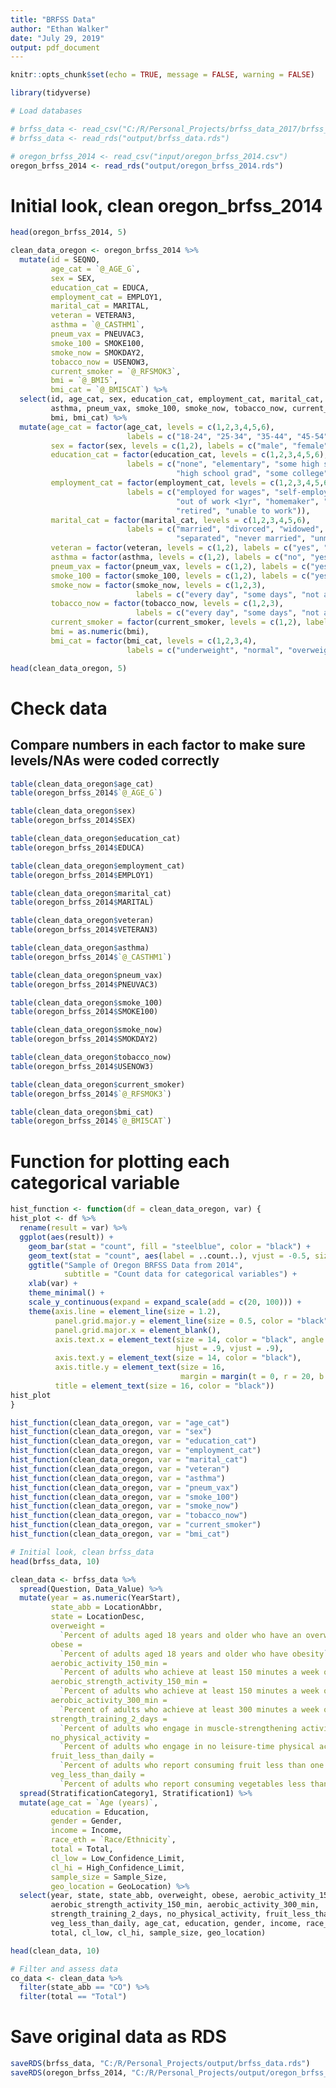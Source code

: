 ```yaml
---
title: "BRFSS Data"
author: "Ethan Walker"
date: "July 29, 2019"
output: pdf_document
---
```


```r
knitr::opts_chunk$set(echo = TRUE, message = FALSE, warning = FALSE)
```

```r
library(tidyverse)
```

```r
# Load databases

# brfss_data <- read_csv("C:/R/Personal_Projects/brfss_data_2017/brfss_data.csv")
# brfss_data <- read_rds("output/brfss_data.rds")

# oregon_brfss_2014 <- read_csv("input/oregon_brfss_2014.csv")
oregon_brfss_2014 <- read_rds("output/oregon_brfss_2014.rds")
```

# Initial look, clean oregon_brfss_2014
```r
head(oregon_brfss_2014, 5)

clean_data_oregon <- oregon_brfss_2014 %>% 
  mutate(id = SEQNO,
         age_cat = `@_AGE_G`,
         sex = SEX,
         education_cat = EDUCA,
         employment_cat = EMPLOY1,
         marital_cat = MARITAL,
         veteran = VETERAN3,
         asthma = `@_CASTHM1`,
         pneum_vax = PNEUVAC3,
         smoke_100 = SMOKE100,
         smoke_now = SMOKDAY2,
         tobacco_now = USENOW3,
         current_smoker = `@_RFSMOK3`,
         bmi = `@_BMI5`,
         bmi_cat = `@_BMI5CAT`) %>% 
  select(id, age_cat, sex, education_cat, employment_cat, marital_cat, veteran,
         asthma, pneum_vax, smoke_100, smoke_now, tobacco_now, current_smoker,
         bmi, bmi_cat) %>% 
  mutate(age_cat = factor(age_cat, levels = c(1,2,3,4,5,6),
                          labels = c("18-24", "25-34", "35-44", "45-54", "55-64", "65+")),
         sex = factor(sex, levels = c(1,2), labels = c("male", "female")),
         education_cat = factor(education_cat, levels = c(1,2,3,4,5,6),
                          labels = c("none", "elementary", "some high school", 
                                     "high school grad", "some college", "college grad")),
         employment_cat = factor(employment_cat, levels = c(1,2,3,4,5,6,7,8),
                          labels = c("employed for wages", "self-employed", "out of work 1yr+", 
                                     "out of work <1yr", "homemaker", "student",
                                     "retired", "unable to work")),
         marital_cat = factor(marital_cat, levels = c(1,2,3,4,5,6),
                          labels = c("married", "divorced", "widowed", 
                                     "separated", "never married", "unmarried couple")),
         veteran = factor(veteran, levels = c(1,2), labels = c("yes", "no")),
         asthma = factor(asthma, levels = c(1,2), labels = c("no", "yes")),
         pneum_vax = factor(pneum_vax, levels = c(1,2), labels = c("yes", "no")),
         smoke_100 = factor(smoke_100, levels = c(1,2), labels = c("yes", "no")),
         smoke_now = factor(smoke_now, levels = c(1,2,3), 
                            labels = c("every day", "some days", "not at all")),
         tobacco_now = factor(tobacco_now, levels = c(1,2,3), 
                            labels = c("every day", "some days", "not at all")),
         current_smoker = factor(current_smoker, levels = c(1,2), labels = c("no", "yes")),
         bmi = as.numeric(bmi),
         bmi_cat = factor(bmi_cat, levels = c(1,2,3,4),
                          labels = c("underweight", "normal", "overweight", "obese")))

head(clean_data_oregon, 5)
```

# Check data
## Compare numbers in each factor to make sure levels/NAs were coded correctly
```r
table(clean_data_oregon$age_cat)
table(oregon_brfss_2014$`@_AGE_G`)

table(clean_data_oregon$sex)
table(oregon_brfss_2014$SEX)

table(clean_data_oregon$education_cat)
table(oregon_brfss_2014$EDUCA)

table(clean_data_oregon$employment_cat)
table(oregon_brfss_2014$EMPLOY1)

table(clean_data_oregon$marital_cat)
table(oregon_brfss_2014$MARITAL)

table(clean_data_oregon$veteran)
table(oregon_brfss_2014$VETERAN3)

table(clean_data_oregon$asthma)
table(oregon_brfss_2014$`@_CASTHM1`)

table(clean_data_oregon$pneum_vax)
table(oregon_brfss_2014$PNEUVAC3)

table(clean_data_oregon$smoke_100)
table(oregon_brfss_2014$SMOKE100)

table(clean_data_oregon$smoke_now)
table(oregon_brfss_2014$SMOKDAY2)

table(clean_data_oregon$tobacco_now)
table(oregon_brfss_2014$USENOW3)

table(clean_data_oregon$current_smoker)
table(oregon_brfss_2014$`@_RFSMOK3`)

table(clean_data_oregon$bmi_cat)
table(oregon_brfss_2014$`@_BMI5CAT`)
```

# Function for plotting each categorical variable
```r
hist_function <- function(df = clean_data_oregon, var) {
hist_plot <- df %>% 
  rename(result = var) %>% 
  ggplot(aes(result)) +
    geom_bar(stat = "count", fill = "steelblue", color = "black") +
    geom_text(stat = "count", aes(label = ..count..), vjust = -0.5, size = 5) +
    ggtitle("Sample of Oregon BRFSS Data from 2014",
            subtitle = "Count data for categorical variables") +
    xlab(var) +
    theme_minimal() +
    scale_y_continuous(expand = expand_scale(add = c(20, 100))) +
    theme(axis.line = element_line(size = 1.2), 
          panel.grid.major.y = element_line(size = 0.5, color = "black"), 
          panel.grid.major.x = element_blank(), 
          axis.text.x = element_text(size = 14, color = "black", angle = 40,
                                     hjust = .9, vjust = .9), 
          axis.text.y = element_text(size = 14, color = "black"), 
          axis.title.y = element_text(size = 16,
                                      margin = margin(t = 0, r = 20, b = 0, l = 0)),
          title = element_text(size = 16, color = "black")) 
hist_plot
}

hist_function(clean_data_oregon, var = "age_cat")
hist_function(clean_data_oregon, var = "sex")
hist_function(clean_data_oregon, var = "education_cat")
hist_function(clean_data_oregon, var = "employment_cat")
hist_function(clean_data_oregon, var = "marital_cat")
hist_function(clean_data_oregon, var = "veteran")
hist_function(clean_data_oregon, var = "asthma")
hist_function(clean_data_oregon, var = "pneum_vax")
hist_function(clean_data_oregon, var = "smoke_100")
hist_function(clean_data_oregon, var = "smoke_now")
hist_function(clean_data_oregon, var = "tobacco_now")
hist_function(clean_data_oregon, var = "current_smoker")
hist_function(clean_data_oregon, var = "bmi_cat")
```



```r
# Initial look, clean brfss_data
head(brfss_data, 10)

clean_data <- brfss_data %>% 
  spread(Question, Data_Value) %>% 
  mutate(year = as.numeric(YearStart),
         state_abb = LocationAbbr,
         state = LocationDesc,
         overweight = 
           `Percent of adults aged 18 years and older who have an overweight classification`,
         obese = 
           `Percent of adults aged 18 years and older who have obesity`,
         aerobic_activity_150_min =
           `Percent of adults who achieve at least 150 minutes a week of moderate-intensity aerobic physical activity or 75 minutes a week of vigorous-intensity aerobic activity (or an equivalent combination)`,
         aerobic_strength_activity_150_min =
           `Percent of adults who achieve at least 150 minutes a week of moderate-intensity aerobic physical activity or 75 minutes a week of vigorous-intensity aerobic physical activity and engage in muscle-strengthening activities on 2 or more days a week`,
         aerobic_activity_300_min =
           `Percent of adults who achieve at least 300 minutes a week of moderate-intensity aerobic physical activity or 150 minutes a week of vigorous-intensity aerobic activity (or an equivalent combination)`,
         strength_training_2_days =
           `Percent of adults who engage in muscle-strengthening activities on 2 or more days a week`,
         no_physical_activity =
           `Percent of adults who engage in no leisure-time physical activity`,
         fruit_less_than_daily = 
           `Percent of adults who report consuming fruit less than one time daily`,
         veg_less_than_daily =
           `Percent of adults who report consuming vegetables less than one time daily`) %>% 
  spread(StratificationCategory1, Stratification1) %>% 
  mutate(age_cat = `Age (years)`,
         education = Education,
         gender = Gender,
         income = Income,
         race_eth = `Race/Ethnicity`,
         total = Total,
         cl_low = Low_Confidence_Limit,
         cl_hi = High_Confidence_Limit,
         sample_size = Sample_Size,
         geo_location = GeoLocation) %>% 
  select(year, state, state_abb, overweight, obese, aerobic_activity_150_min,
         aerobic_strength_activity_150_min, aerobic_activity_300_min,
         strength_training_2_days, no_physical_activity, fruit_less_than_daily,
         veg_less_than_daily, age_cat, education, gender, income, race_eth,
         total, cl_low, cl_hi, sample_size, geo_location)

head(clean_data, 10)
```


```r
# Filter and assess data
co_data <- clean_data %>% 
  filter(state_abb == "CO") %>% 
  filter(total == "Total")
```


# Save original data as RDS
```r
saveRDS(brfss_data, "C:/R/Personal_Projects/output/brfss_data.rds")
saveRDS(oregon_brfss_2014, "C:/R/Personal_Projects/output/oregon_brfss_2014.rds")
```